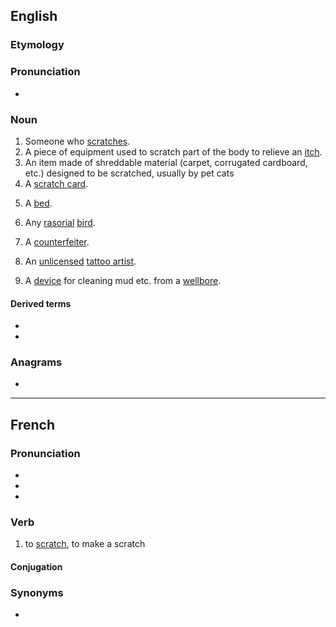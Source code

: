 {{also|Scratcher}}
==English==

===Etymology===
{{suffix|en|scratch|er}}

===Pronunciation===
* {{audio|en|En-au-scratcher.ogg|Audio (AU)}}

===Noun===
{{en-noun}}

# Someone who [[scratch]]es.
# A piece of equipment used to scratch part of the body to relieve an [[itch]].
# An item made of shreddable material (carpet, corrugated cardboard, etc.) designed to be scratched, usually by pet cats
# A [[scratch card]].
# {{lb|en|slang}} A [[bed]].
# {{lb|en|zoology}} Any [[rasorial]] [[bird]].
# {{lb|en|slang}} A [[counterfeiter]].
# {{lb|en|slang|derogatory}} An [[unlicensed]] [[tattoo artist]].
# A [[device]] for cleaning mud etc. from a [[wellbore]].

====Derived terms====
* {{l|en|back scratcher}}
* {{l|en|head scratcher}}

===Anagrams===
* {{anagrams|en|a=accehrrst|rescratch}}

----

==French==

===Pronunciation===
* {{fr-IPA}}
* {{audio|fr|LL-Q150 (fra)-Lyokoï-scratcher.wav|Audio}}
* {{audio|fr|LL-Q150 (fra)-DenisdeShawi-scratcher.wav|Audio (CAN)}}

===Verb===
{{fr-verb}}

# {{lb|fr|Quebec|colloquial}} to [[scratch]], to make a scratch

====Conjugation====
{{fr-conj-auto}}

===Synonyms===
* {{l|fr|égratigner}}
